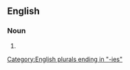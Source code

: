 ==English==

===Noun===
{{head|en|noun form}}

# {{plural of|en|exemplary}}

[[Category:English plurals ending in "-ies"]]